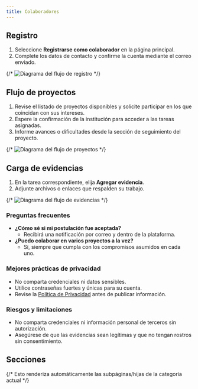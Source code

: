 ```yaml
---
title: Colaboradores
---
```




## Registro

1. Seleccione **Registrarse como colaborador** en la página principal.
2. Complete los datos de contacto y confirme la cuenta mediante el correo enviado.

{/* ![Diagrama del flujo de registro](/img/flujo-registro.svg) */}

## Flujo de proyectos
1. Revise el listado de proyectos disponibles y solicite participar en los que coincidan con sus intereses.
2. Espere la confirmación de la institución para acceder a las tareas asignadas.
3. Informe avances o dificultades desde la sección de seguimiento del proyecto.

{/* ![Diagrama del flujo de proyectos](/img/flujo-proyectos.svg) */}

## Carga de evidencias

1. En la tarea correspondiente, elija **Agregar evidencia**.
2. Adjunte archivos o enlaces que respalden su trabajo.

{/* ![Diagrama del flujo de evidencias](/img/flujo-evidencias.svg) */}

### Preguntas frecuentes

- **¿Cómo sé si mi postulación fue aceptada?**
  - Recibirá una notificación por correo y dentro de la plataforma.
- **¿Puedo colaborar en varios proyectos a la vez?**
  - Sí, siempre que cumpla con los compromisos asumidos en cada uno.

### Mejores prácticas de privacidad

- No comparta credenciales ni datos sensibles.
- Utilice contraseñas fuertes y únicas para su cuenta.
- Revise la [Política de Privacidad](/pdf/politicas-condiciones.pdf) antes de publicar información.

### Riesgos y limitaciones
- No comparta credenciales ni información personal de terceros sin autorización.
- Asegúrese de que las evidencias sean legítimas y que no tengan rostros sin consentimiento.

## Secciones
{/* Esto renderiza automáticamente las subpáginas/hijas de la categoría actual */}
<DocCardList items={useCurrentSidebarCategory().items} />
